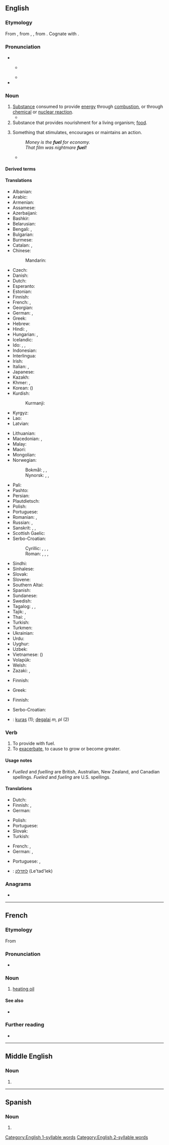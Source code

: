 {{also|fül}}
==English==
{{wikipedia}}
{{projectlink|wikipedia}}

===Etymology===
From {{inh|en|enm|fewell}}, from {{der|en|fro|fouaille}}, {{m|fro|feuaille}}, from {{m|fro|feu||fire}}. Cognate with {{cog|es|fuego||fire}}.

===Pronunciation===
* {{IPA|en|/ˈfjuːəl/|/ˈfjʊəl/|/ˈfjuːl/}}
** {{a|US}} {{IPA|en|[ˈfjuw əɫ]}} {{qual|some speakers}}
** {{audio|en|en-uk-fuel.ogg|Audio (UK)}}
* {{rhymes|en|ʊəl}}
<!-- 1 syllable words !-->
<!-- 2 syllable words !-->

===Noun===
{{en-noun|~}}

# [[substance|Substance]] consumed to provide [[energy]] through [[combustion]], or through [[chemical]] or [[nuclear reaction]].
#* {{quote-book|en|year=2006|author=[[w:Edwin Black|Edwin Black]]
|title=Internal Combustion
|chapter=2|url=http://openlibrary.org/works/OL4103950W
|passage=More than a mere source of Promethean sustenance to thwart the cold and cook one's meat, wood was quite simply mankind's first industrial and manufacturing '''fuel'''.}}
# Substance that provides nourishment for a living organism; [[food]].
# {{lb|en|figuratively}} Something that stimulates, encourages or maintains an action.
#: {{ux|en|His books were '''fuel''' for the revolution.}}
#: ''Money is the '''fuel''' for economy.''
#: ''That film was nightmare '''fuel'''!''
#* {{quote-web|en|date=June 15, 2006|work=Oxfam International|title=Ammunition: the fuel of conflict|url=https://s3.amazonaws.com/oxfam-us/www/static/oa3/files/ammunition-the-fuel-of-conflict.pdf|text=Small arms ammunition is the '''fuel''' that keeps many of the world’s conflicts raging.}}

====Derived terms====
{{der3|en|title=Terms derived from ''fuel''
|aviation fuel
|biofuel
|fossil fuel
|fuel cap
|fuel cell
|fuel filter
|fuel gauge
|fuel pump
|fuel rod
|fuel tank
|nuclear fuel
|solid fuel
}}

====Translations====
{{trans-top|substance consumed to provide energy}}
* Albanian: {{t+|sq|karburant|m}}
* Arabic: {{t|ar|وَقُود|m}}
* Armenian: {{t+|hy|վառելիք}}
* Assamese: {{t|as|ইন্ধন}}
* Azerbaijani: {{t+|az|yanacaq}}
* Bashkir: {{t|ba|яғыулыҡ|sc=Cyrl}}
* Belarusian: {{t|be|па́ліва|n|sc=Cyrl}}
* Bengali: {{t|bn|জ্বালানি|sc=Beng}}, {{t+|bn|ইন্ধন}}
* Bulgarian: {{t+|bg|го́риво|n|sc=Cyrl}}
* Burmese: {{t+|my|လောင်စာ}}
* Catalan: {{t|ca|carburant|m}}, {{t+|ca|combustible|m}}
* Chinese:
*: Mandarin: {{t+|cmn|燃料|tr=ránliào|sc=Hani}}
* Czech: {{t+|cs|palivo|n}}
* Danish: {{t|da|brændstof}}
* Dutch: {{t+|nl|brandstof|m|f}}
* Esperanto: {{t|eo|brulaĵo}}
* Estonian: {{t|et|kütus}}
* Finnish: {{t+|fi|polttoaine}}
* French: {{t+|fr|carburant|m}}, {{t+|fr|combustible}}
* Georgian: {{t|ka|საწვავი}}
* German: {{t+|de|Brennstoff|m}}, {{t+|de|Treibstoff|m}}
* Greek: {{t+|el|καύσιμο|n}}
* Hebrew: {{t+|he|דֶּלֶק|m|tr=délek}}
* Hindi: {{t+|hi|ईंधन|m}}, {{t+|hi|इंधन|m}}
* Hungarian: {{t+|hu|tüzelőanyag}}, {{t+|hu|üzemanyag}}
* Icelandic: {{t|is|eldsneyti|n}}
* Ido: {{t+|io|fuelo}}, {{t+|io|kombusteblajo}}, {{t+|io|karburanto}}
* Indonesian: {{t+|id|bahan bakar}}
* Interlingua: {{t|ia|combustibile}}
* Irish: {{t+|ga|breosla|m}}
* Italian: {{t+|it|carburante|m}}, {{t+|it|combustibile|m}}
* Japanese: {{t+|ja|燃料|tr=ねんりょう, nenryō|sc=Jpan}}
* Kazakh: {{t|kk|отын}}
* Khmer: {{t+|km|ឥន្ធនៈ}}, {{t+|km|សមិន្ធន៍}}
* Korean: {{t+|ko|연료}} ({{t+|ko|燃料}})
* Kurdish:
*: Kurmanji: {{t+|ku|mazot}}
* Kyrgyz: {{t+|ky|отун}}
* Lao: {{t+|lo|ເຊື້ອໄຟ}}
* Latvian: {{t|lv|kurināmais|m}}
{{trans-mid}}
* Lithuanian: {{t|lt|kuras|m}}
* Macedonian: {{t|mk|гориво|n}}, {{t|mk|огрев|m}}
* Malay: {{t|ms|bahan api}}
* Maori: {{t|mi|kora}}
* Mongolian: {{t+|mn|түлш}}
* Norwegian:
*: Bokmål: {{t+|nb|brennstoff|n}}, {{t+|nb|brensel|n}}, {{t+|nb|drivstoff|n}}
*: Nynorsk: {{t|nn|brennstoff|n}}, {{t|nn|brensel|n}}, {{t|nn|drivstoff|n}}
* Pali: {{t|pi|indhana}}
* Pashto: {{t|ps|بالڼ|m|tr=bāláṇ}}
* Persian: {{t+|fa|سوخت|tr=suxt|sc=fa-Arab}}
* Plautdietsch: {{t|pdt|Brennstoff|n}}
* Polish: {{t+|pl|paliwo}}
* Portuguese: {{t+|pt|combustível|m}}
* Romanian: {{t+|ro|combustibil|m}}, {{t+|ro|carburant|m}}
* Russian: {{t+|ru|то́пливо|n}}, {{t+|ru|горю́чее|n}}
* Sanskrit: {{t+|sa|इन्धन|n}}, {{t+|sa|एध|m}}, {{t+|sa|समिन्धन|n}}
* Scottish Gaelic: {{t|gd|connadh|m}}
* Serbo-Croatian:
*: Cyrillic: {{t|sh|паливо|n}}, {{t|sh|гориво|n}}, {{t|sh|огрев|m}}, {{t|sh|топливо|n}}
*: Roman: {{t|sh|palivo|n}}, {{t+|sh|gorivo|n}}, {{t+|sh|ogrev|m}}, {{t|sh|toplivo|n}}
* Sindhi: {{t|sd|ٻارڻُ|tr=Baarann-u|sc=sd-Arab}}
* Sinhalese: {{t|si|ඉන්ධන}}
* Slovak: {{t|sk|palivo|n}}
* Slovene: {{t+|sl|gorivo|n}}
* Southern Altai: {{t|alt|одырар неме|sc=Cyrl}}
* Spanish: {{t+|es|combustible|m}}
* Sundanese: {{t|su|suluh}}
* Swedish: {{t+|sv|bränsle|n}}
* Tagalog: {{t|tl|panggatong}}, {{t|tl|pampasiklab}}, {{t|tl|gatong}}
* Tajik: {{t|tg|сӯзишворӣ}}, {{t|tg|сухт}}
* Thai: {{t+|th|เชื้อเพลิง}}, {{t+|th|เชื้อไฟ}}
* Turkish: {{t+|tr|yakıt}}
* Turkmen: {{t|tk|ýag}}
* Ukrainian: {{t|uk|па́ливо|n|sc=Cyrl}}
* Urdu: {{t|ur|ایندھن|m|tr=īndhan}}
* Uyghur: {{t|ug|يېقىلغۇ}}
* Uzbek: {{t+|uz|yoqilgʻi}}
* Vietnamese: {{t+|vi|nhiên liệu}} ({{t+|vi|燃料}})
* Volapük: {{t+|vo|filamastöf}}
* Welsh: {{t+|cy|tanwydd|m}}
* Zazaki: {{t|zza|veşenek}}, {{t|zza|veşenge}}
{{trans-bottom}}

{{trans-top|substance that provides nourishment}}
* Finnish: {{t+|fi|ravinto}}
{{trans-mid}}
* Greek: {{t+|el|τροφή|f}}
{{trans-bottom}}

{{trans-top|figurative: something that stimulates}}
* Finnish: {{t+|fi|käyttövoima}}
{{trans-mid}}
{{trans-bottom}}

<!--Remove this table once all of the translations below have been moved into the tables above.-->
{{checktrans-top}}
* Serbo-Croatian: {{t+check|sh|gȍrīvo|n}}
* {{ttbc|lt}}: [[kuras]] {{g|m}} (1); [[degalai]] ''m, pl'' (2)
{{trans-mid}}
{{trans-bottom}}

===Verb===
{{en-verb|pres_ptc_qual=US|pres_ptc2=fuelling|past_qual=US|past2=fuelled}}

# To provide with fuel.
# To [[exacerbate]], to cause to grow or become greater.

====Usage notes====
* ''Fuelled'' and ''fuelling'' are British, Australian, New Zealand, and Canadian spellings. ''Fueled'' and ''fueling'' are U.S. spellings.

====Translations====
{{trans-top|to provide with fuel}}
* Dutch: {{t+|nl|tanken}}
* Finnish: {{t+|fi|tankata}}, {{t|fi|[[täyttää]] [[polttoaine]]ella}}
* German: {{t+|de|betanken}}
{{trans-mid}}
* Polish: {{t+|pl|tankować}}
* Portuguese: {{t+|pt|abastecer}}
* Slovak: {{t|sk|tankovať}}
* Turkish: {{t+|tr|doldurmak}}
{{trans-bottom}}

{{trans-top|to exacerbate, to cause to grow or become greater}}
* French: {{t+|fr|alimenter}}, {{t+|fr|attiser}}
* German: {{t|de|anheizen}}, {{t+|de|schüren}}
{{trans-mid}}
* Portuguese: {{t+|pt|atiçar}}, {{t+|pt|incitar}}
{{trans-bottom}}

{{checktrans-top}}
* {{ttbc|he}}: [[לתדלק]] (Le'tad'lek)
{{trans-mid}}
{{trans-bottom}}

===Anagrams===
* {{anagrams|en|a=eflu|flue|fule}}

[[Category:English 1-syllable words]]
[[Category:English 2-syllable words]]

----

==French==

===Etymology===
From {{der|fr|en|-}}

===Pronunciation===
* {{fr-IPA|fioul}}

===Noun===
{{fr-noun|m}}

# [[heating oil]]

====See also====
* {{l|fr|fioul}}

===Further reading===
* {{R:TLFi}}

----

==Middle English==

===Noun===
{{head|enm|noun}}

# {{alt form|enm|fewell}}

----

==Spanish==

===Noun===
{{es-noun|m|fueles}}

# {{l|en|fuel oil}}